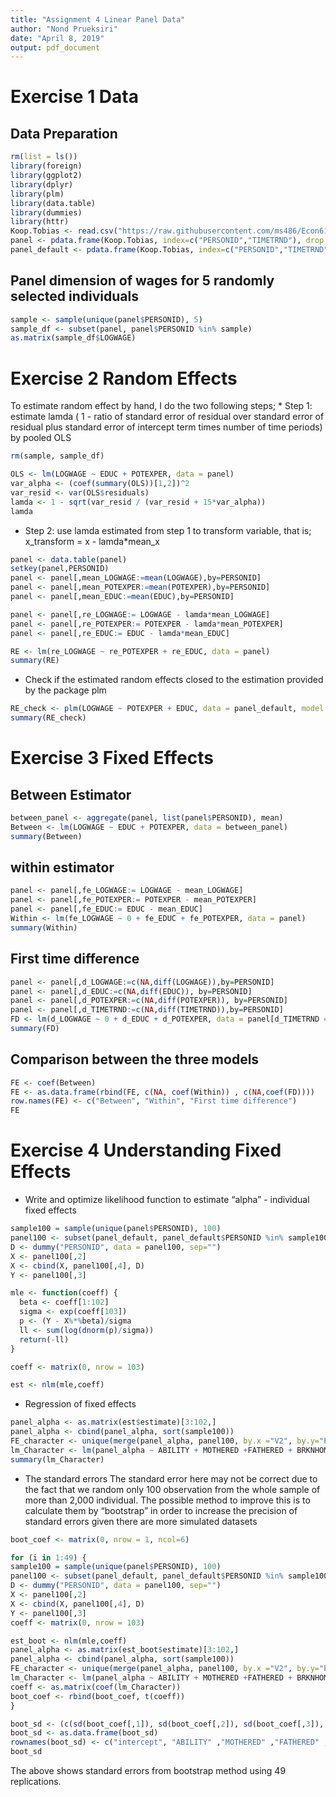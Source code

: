 ---
title: "Assignment 4 Linear Panel Data"
author: "Nond Prueksiri"
date: "April 8, 2019"
output: pdf_document
---

# Exercise 1 Data
## Data Preparation
```{r setup, echo=FALSE}
rm(list = ls())
library(foreign)
library(ggplot2)
library(dplyr)
library(plm)
library(data.table)
library(dummies)
library(httr)
Koop.Tobias <- read.csv("https://raw.githubusercontent.com/ms486/Econ613/master/Assignments/A4/Koop-Tobias.csv")
panel <- pdata.frame(Koop.Tobias, index=c("PERSONID","TIMETRND"), drop.index=FALSE, row.names=TRUE)
panel_default <- pdata.frame(Koop.Tobias, index=c("PERSONID","TIMETRND"), drop.index=FALSE, row.names=TRUE)
```

## Panel dimension of wages for 5 randomly selected individuals
```{r 1.Sample Data}
sample <- sample(unique(panel$PERSONID), 5)
sample_df <- subset(panel, panel$PERSONID %in% sample)
as.matrix(sample_df$LOGWAGE)

```


# Exercise 2 Random Effects
To estimate random effect by hand, I do the two following steps;
* Step 1: estimate lamda ( 1 - ratio of standard error of residual over standard error of residual plus standard error
of intercept term times number of time periods) by pooled OLS

```{r 2A Random Effects, warning= FALSE}

rm(sample, sample_df)

OLS <- lm(LOGWAGE ~ EDUC + POTEXPER, data = panel)
var_alpha <- (coef(summary(OLS))[1,2])^2
var_resid <- var(OLS$residuals)
lamda <- 1 - sqrt(var_resid / (var_resid + 15*var_alpha))
lamda
```

* Step 2: use lamda estimated from step 1 to transform variable, that is; x_transform = x - lamda*mean_x

```{r 2B Random Effects, warning= FALSE}
panel <- data.table(panel)
setkey(panel,PERSONID)
panel <- panel[,mean_LOGWAGE:=mean(LOGWAGE),by=PERSONID]
panel <- panel[,mean_POTEXPER:=mean(POTEXPER),by=PERSONID]
panel <- panel[,mean_EDUC:=mean(EDUC),by=PERSONID]

panel <- panel[,re_LOGWAGE:= LOGWAGE - lamda*mean_LOGWAGE]
panel <- panel[,re_POTEXPER:= POTEXPER - lamda*mean_POTEXPER]
panel <- panel[,re_EDUC:= EDUC - lamda*mean_EDUC]

RE <- lm(re_LOGWAGE ~ re_POTEXPER + re_EDUC, data = panel)
summary(RE)
```

* Check if the estimated random effects closed to the estimation provided by the package plm
```{r 2C Check}
RE_check <- plm(LOGWAGE ~ POTEXPER + EDUC, data = panel_default, model = "random")
summary(RE_check)

```

# Exercise 3 Fixed Effects

## Between Estimator
```{r 3A Fixed Effects, warning= FALSE}

between_panel <- aggregate(panel, list(panel$PERSONID), mean)
Between <- lm(LOGWAGE ~ EDUC + POTEXPER, data = between_panel)
summary(Between)
```

## within estimator
```{r 3B Fixed Effects, warning= FALSE}
panel <- panel[,fe_LOGWAGE:= LOGWAGE - mean_LOGWAGE]
panel <- panel[,fe_POTEXPER:= POTEXPER - mean_POTEXPER]
panel <- panel[,fe_EDUC:= EDUC - mean_EDUC]
Within <- lm(fe_LOGWAGE ~ 0 + fe_EDUC + fe_POTEXPER, data = panel)
summary(Within)
```

## First time difference
```{r 3C Fixed Effects, warning= FALSE} 

panel <- panel[,d_LOGWAGE:=c(NA,diff(LOGWAGE)),by=PERSONID]
panel <- panel[,d_EDUC:=c(NA,diff(EDUC)), by=PERSONID]
panel <- panel[,d_POTEXPER:=c(NA,diff(POTEXPER)), by=PERSONID]
panel <- panel[,d_TIMETRND:=c(NA,diff(TIMETRND)),by=PERSONID]
FD <- lm(d_LOGWAGE ~ 0 + d_EDUC + d_POTEXPER, data = panel[d_TIMETRND == 1])
summary(FD)
```
## Comparison between the three models
```{r 3D Comaprison}
FE <- coef(Between)
FE <- as.data.frame(rbind(FE, c(NA, coef(Within)) , c(NA,coef(FD))))  
row.names(FE) <- c("Between", "Within", "First time difference")
FE
```

# Exercise 4 Understanding Fixed Effects

* Write and optimize likelihood function to estimate "alpha" - individual fixed effects

```{r 4, warning= FALSE}

sample100 = sample(unique(panel$PERSONID), 100)
panel100 <- subset(panel_default, panel_default$PERSONID %in% sample100)
D <- dummy("PERSONID", data = panel100, sep="")
X <- panel100[,2]
X <- cbind(X, panel100[,4], D)
Y <- panel100[,3]

mle <- function(coeff) {
  beta <- coeff[1:102]
  sigma <- exp(coeff[103])
  p <- (Y - X%*%beta)/sigma
  ll <- sum(log(dnorm(p)/sigma))
  return(-ll)
}

coeff <- matrix(0, nrow = 103)

est <- nlm(mle,coeff)
```

* Regression of fixed effects
```{r 4B}
panel_alpha <- as.matrix(est$estimate)[3:102,]
panel_alpha <- cbind(panel_alpha, sort(sample100))
FE_character <- unique(merge(panel_alpha, panel100, by.x ="V2", by.y="PERSONID")[,-(3:6)])
lm_Character <- lm(panel_alpha ~ ABILITY + MOTHERED +FATHERED + BRKNHOME + SIBLINGS, data=FE_character)
summary(lm_Character)
```

* The standard errors
The standard error here may not be correct due to the fact that we random only 100 observation 
from the whole sample of more than 2,000 individual. The possible method to improve this is to
calculate them by "bootstrap" in order to increase the precision of standard errors given there are
more simulated datasets

```{r 4C, warning= FALSE }

boot_coef <- matrix(0, nrow = 1, ncol=6)

for (i in 1:49) {
sample100 = sample(unique(panel$PERSONID), 100)
panel100 <- subset(panel_default, panel_default$PERSONID %in% sample100)
D <- dummy("PERSONID", data = panel100, sep="")
X <- panel100[,2]
X <- cbind(X, panel100[,4], D)
Y <- panel100[,3]
coeff <- matrix(0, nrow = 103)

est_boot <- nlm(mle,coeff)
panel_alpha <- as.matrix(est_boot$estimate)[3:102,]
panel_alpha <- cbind(panel_alpha, sort(sample100))
FE_character <- unique(merge(panel_alpha, panel100, by.x ="V2", by.y="PERSONID")[,-(3:6)])
lm_Character <- lm(panel_alpha ~ ABILITY + MOTHERED +FATHERED + BRKNHOME + SIBLINGS, data=FE_character)
coeff <- as.matrix(coef(lm_Character))
boot_coef <- rbind(boot_coef, t(coeff))
}

boot_sd <- (c(sd(boot_coef[,1]), sd(boot_coef[,2]), sd(boot_coef[,3]), sd(boot_coef[,4]), sd(boot_coef[,5]), sd(boot_coef[,6])))
boot_sd <- as.data.frame(boot_sd)
rownames(boot_sd) <- c("intercept", "ABILITY" ,"MOTHERED" ,"FATHERED" ,"BRKNHOME" ,"SIBLINGS")
boot_sd
```
The above shows standard errors from bootstrap method using 49 replications.

